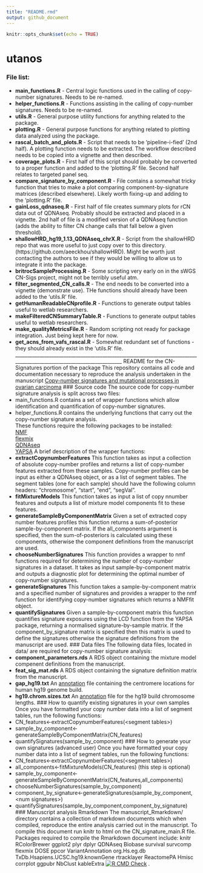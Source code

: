 ```yaml
---
title: "README.rmd"
output: github_document
---
```


```r
knitr::opts_chunk$set(echo = TRUE)
```
<!-- badges: start -->
# utanos
### File list:
* __main_functions.R__ - Central logic functions used in the calling of copy-number signatures. Needs to be re-named.
* __helper_functions.R__ - Functions assisting in the calling of copy-number signatures.  Needs to be re-named.
* __utils.R__ - General purpose utility functions for anything related to the package.
* __plotting.R__ - General purpose functions for anything related to plotting data analyzed using the package.
* __rascal_batch_and_plots.R__ - Script that needs to be 'pipeline-i-fied' (2nd half). A plotting function needs to be extracted. The workflow described needs to be copied into a vignette and then described.
* __coverage_plots.R__ - First half of this script should probably be converted to a proper function and added to the 'plotting.R' file. Second half relates to targeted panel seq.
* __compare_signature_by_component.R__ - File contains a somewhat tricky function that tries to make a plot comparing component-by-signature matrices (described elsewhere). Likely worth fixing-up and adding to the 'plotting.R' file.
* __gainLoss_qdnaseq.R__ - First half of file creates summary plots for rCN data out of QDNAseq. Probably should be extracted and placed in a vignette. 2nd half of file is a modified version of a QDNAseq function (adds the ability to filter CN change calls that fall below a given threshold).
* __shallowHRD_hg19_1.13_QDNAseq_chrX.R__ - Script from the shallowHRD repo that was more useful to just copy over to this directory. (https://github.com/aeeckhou/shallowHRD). Might be worth just contacting the authors to see if they would be willing to allow us to integrate it into the package.
* __britrocSampleProcessing.R__ - Some scripting very early on in the sWGS CN-Sigs project, might not be terribly useful atm.
* __filter_segmented_CN_calls.R__ - The end needs to be converted into a vignette (demonstrate use). THe functions should already have been added to the 'utils.R' file.
* __getHumanReadableCNprofile.R__ - Functions to generate output tables useful to wetlab researchers.
* __makeFilteredCNSummaryTable.R__ - Functions to generate output tables useful to wetlab researchers.
* __make_qualityMetricsFile.R__ - Random scripting not ready for package integration. Just being kept here for now.
* __get_acns_from_vafs_rascal.R__ - Somewhat redundant set of functions - they should already exist in the 'utils.R' file.
_______________________________________________________________________________________________________________________
README for the CN-Signatures portion of the package
This repository contains all code and documentation necessary to reproduce the analysis undertaken in the 
manuscript [Copy-number signatures and mutational processes in ovarian carcinoma](https://www.biorxiv.org/content/early/2017/09/04/174201)
### Source code
The source code for copy-number signature analysis is split across two files:   
* main_functions.R contains a set of wrapper functions which allow identification and quantification of copy-number signatures.   
* helper_functions.R contains the underlying functions that carry out the copy-number signature analysis.  
These functions require the following packages to be installed:  
[NMF](https://cran.r-project.org/web/packages/NMF/index.html)  
[flexmix](https://cran.r-project.org/web/packages/flexmix/index.html)  
[QDNAseq](https://bioconductor.org/packages/release/bioc/html/QDNAseq.html)  
[YAPSA](https://bioconductor.org/packages/devel/bioc/html/YAPSA.html)
A brief description of the wrapper functions:  
* __extractCopynumberFeatures__ This function takes as input a collection of absolute copy-number profiles and returns a list of copy-number features extracted from these samples. Copy-number profiles can be input as either a QDNAseq object, or as a list of segment tables. The segment tables (one for each sample) should have the following column headers: "chromosome", "start", "end", "segVal".  
* __fitMixtureModels__ This function takes as input a list of copy nnumber features and outputs a list of mixture model components fit to these features.  
* __generateSampleByComponentMatrix__ Given a set of extracted copy number features profiles this function returns a sum-of-posterior sample-by-component matrix. If the all_components argument is specified, then the sum-of-posteriors is calculated using these components, otherwise the component definitions from the manuscript are used.   
* __chooseNumberSignatures__ This function provides a wrapper to nmf functions required for determining the number of copy-number signatures in a dataset. It takes as input sample-by-component matrix and outputs a diagnostic plot for determining the optimal number of copy-number signatures.  
* __generateSignatures__ This function takes a sample-by-component matrix and a specified number of signatures and provides a wrapper to the nmf function for identifying copy-number signatures which returns a NMFfit object.  
* __quantifySignatures__ Given a sample-by-component matrix this function quantifies signature exposures using the LCD function from the YAPSA package, returning a normalised signature-by-sample matrix. If the component_by_signature matrix is specified then this matrix is used to define the signatures otherwise the signature definitions from the manuscript are used.
### Data files
The following data files, located in data/ are required for copy-number signature analysis:  
* __component_parameters.rds__ A RDS object containing the mixture model compenent definitions from the manuscript.  
* __feat_sig_mat.rds__ A RDS object containing the signature definition matrix from the manuscript.  
* __gap_hg19.txt__ An [annotation](http://hgdownload.cse.ucsc.edu/goldenPath/hg19/database/gap.txt.gz) file containing the centromere locations for human hg19 genome build.  
* __hg19.chrom.sizes.txt__ An [annotation](http://hgdownload.cse.ucsc.edu/goldenPath/hg19/bigZips/hg19.chrom.sizes) file for the hg19 build chromosome lengths.
### How to quantify existing signatures in your own samples
Once you have formatted your copy number data into a list of segment tables, run the following functions:
* CN_features<-extractCopynumberFeatures(<segment tables\>)
* sample_by_component<-generateSampleByComponentMatrix(CN_features)
* quantifySignatures(sample_by_component)
### How to generate your own signatures (advanced user)
Once you have formatted your copy number data into a list of segment tables, run the following functions:
* CN_features<-extractCopynumberFeatures(<segment tables\>)
* all_components<-fitMixtureModels(CN_features) (this step is optional)
* sample_by_component<-generateSampleByComponentMatrix(CN_features,all_components)
* chooseNumberSignatures(sample_by_component)
* component_by_signature<-generateSignatures(sample_by_component,<num signatures\>)
* quantifySignatures(sample_by_component,component_by_signature)
### Manuscript analysis Rmarkdown
The manuscript_Rmarkdown/ directory contains a collection of markdown documents which when compiled, reproduce the entire analysis carried out in the manuscript. To compile this document run knitr to html on the CN_signature_main.R file.
Packages required to compile the Rmarkdown document include:
knitr
RColorBrewer
ggplot2
plyr
dplyr
QDNAseq
Biobase
survival
survcomp
flexmix
DOSE
ppcor
VariantAnnotation
org.Hs.eg.db
TxDb.Hsapiens.UCSC.hg19.knownGene
rtracklayer
ReactomePA
Hmisc
corrplot
ggpubr
NbClust
kableExtra
[![R CMD Check](https://github.com/ntmv/utanos/actions/workflows/R-CMD-check.yaml/badge.svg)](https://github.com/ntmv/utanos/actions/workflows/R-CMD-check.yaml)
<!-- badges: end -->.

